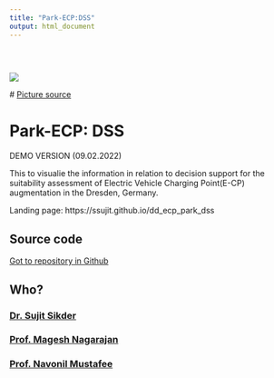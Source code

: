 ```yaml
---
title: "Park-ECP:DSS"
output: html_document
---
```


<style type="text/css">
.title {
  display: none;
}

#getting-started img {
  margin-right: 10px;
}

</style>

<div class="row" style="padding-top: 30px;">

<div class="col-sm-6">

<a href = "https://ssujit.github.io/dd_ecp_park_dss/">
![](images/logo.png)


</a>
# [Picture source](https://unsplash.com/photos/4SrE8VxW86c)
</div>




# **Park-ECP: DSS**

<div class="col-sm-6">

DEMO VERSION (09.02.2022)

This to visualie the information in relation to decision support for the suitability assessment of Electric Vehicle Charging Point(E-CP) augmentation in the Dresden, Germany.

Landing page: https://ssujit.github.io/dd_ecp_park_dss


## Source code

[Got to repository in Github](https://github.com/ssujit/dd_ecp_park_dss)


## Who?

### [Dr. Sujit Sikder](https://ssujit.github.io)
### [Prof. Magesh Nagarajan](https://iimnagpur.irins.org/profile/163523)
### [Prof. Navonil Mustafee](http://business-school.exeter.ac.uk/about/people/profile/index.php?web_id=Navonil_Mustafee)

</div>


